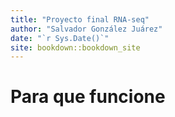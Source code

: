 ```yaml
--- 
title: "Proyecto final RNA-seq"
author: "Salvador González Juárez"
date: "`r Sys.Date()`"
site: bookdown::bookdown_site
---
```


# Para que funcione

